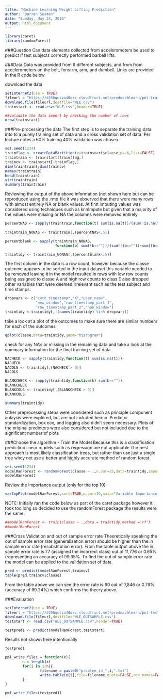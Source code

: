 ```yaml
---
title: "Machine Learning Weight Lifting Prediction"
author: "Darren Seaman"
date: "Sunday, May 24, 2015"
output: html_document
---
```

```r
library(caret)
library(randomForest)
```
###Question
Can data elements collected from accelorometers be used to predict if test
subjects correctly performed barbell lifts.

###Data
Data was provided from 6 different subjects, and from from accelerometers 
on the belt, forearm, arm, and dumbell.  Links are provided in the R code
below

download the data
```r
setInternet2(use = TRUE)
fileurl = "https://d396qusza40orc.cloudfront.net/predmachlearn/pml-training.csv"
download.file(fileurl,destfile="WLE.csv")
trainstart <- read.csv("WLE.csv",header=TRUE)

##validate the data import by checking the number of rows
nrow(trainstart)
```

###Pre-processing the data
The first step is to separate the training data into to a purely training set of data
and a cross validation set of data. Per lecture notes a 60% training 40% validation
was chosen

```r
set.seed(1234)
trainflag <- createDataPartition(y=trainstart$classe,p=.6,list=FALSE)
traintrain <- trainstart[trainflag,]
traincv <- trainstart[-trainflag,]
dim(traintrain);dim(traincv)
names(traintrain)
head(traintrain)
str(traintrain)
summary(traintrain)
```

Reviewing the output of the above information (not shown here 
but can be reproduced using the .rmd file it was observed that
there were many rows with almost entirely NA or blank
values.
At first imputing values was considered using techniques such as
knnImpute but given that a majority of the values were missing
or NA the columns were removed entirely.
```r
percentNAS <- sapply(traintrain,function(t) sum(is.na(t))/(sum(!is.na(t))+sum(is.na(t))))
      
traintrain_NONAS <- traintrain[,(percentNAS<.5)] 

percentblank <- sapply(traintrain_NONAS,
                       function(b) sum((b==""))/(sum(!(b==""))+sum((b==""))))

traintidy <- traintrain_NONAS[,(percentblank<.5)]
```
The first column in the data is a row count, however because the classe outcome
appears to be sorted in the input dataset this variable needed to be removed
leaving it in the model resulted in rows with low row counts being assigned
to classe A and high row counts to class E
also dropped other variables that were deemed irrelevant such as the test subject
and time stamps.
```r
dropvars <- c("cvtd_timestamp","X","user_name",
              "new_window","raw_timestamp_part_1",
              "raw_timestamp_part_2","num_window")
traintidy <-traintidy[,!(names(traintidy) %in% dropvars)]
```
take a look at a plot of the outcomes to make sure there
are similar numbers for each of the outcomes
```r
qplot(classe,data=traintidy,geom="histogram")
```

check for any NA's or missing in the remaining data
and take a look at the summary information for the final
training set of data
```r
NACHECK <- sapply(traintidy,function(t) sum(is.na(t)))
NACHECK
NACOLS <- traintidy[,(NACHECK > 0)]
NACOLS

BLANKCHECK <- sapply(traintidy,function(b) sum(b==""))
BLANKCHECK
BLANKCOLS <- traintidy[,(BLANKCHECK > 0)]
BLANKCOLS
```
```r
summary(traintidy)
```

Other preprocessing steps were considered such as principle component anlaysis
were explored, but are not included herein.  Predictor standardization, box cox,
and logging also didn't seem necessary.  Plots of the original predictors
were also considered but not included due to the significant number of plots

###Choose the algorithm - Train the Model
Because this is a classification prediction linear models such as regression
are not applicable
The best approach is most likely classification trees, but rather than use just
a single tree whcy not use a better and highly accurate method of random forest
```r
set.seed(1234)
modelRanForest <- randomForest(classe ~ .,n.var=25,data=traintidy,importance=TRUE)
modelRanForest
```
Review the Importance output (only for the top 10)
```r
varImpPlot(modelRanForest,sort=TRUE,n.var=10,main="Variable Importance Plot")
```

NOTE: Initially ran the code below as part of the caret package
however it took too long so decided to use the randomForest package
the results were the same.
```r
##modelRanForest <- train(classe ~ .,data = traintidy,method ='rf')
##modelRanForest
```
###Cross Validation and out of sample error rate
Theoretically speaking the out of sample error rate (generalization error)
should be higher than the in sample error rate (resubstitution error).  From
the table output above the in sample error rate is 77 (assigned the incorrect
class) out of 11,776 or 0.65% (representing an accuracy of 99.35%.  To find 
the out of sample error rate the model can be applied to the validation 
set of data.

```r
pred <- predict(modelRanForest,traincv)
table(pred,traincv$classe)
```
From the table above we can see the error rate is 60 out of 7,846 or
0.76% (accuracy of 99.24%) which confirms the theory above.

###Evaluation
```r
setInternet2(use = TRUE)
fileurl = "https://d396qusza40orc.cloudfront.net/predmachlearn/pml-testing.csv"
download.file(fileurl,destfile="WLE_OUTSAMPLE.csv")
teststart <- read.csv("WLE_OUTSAMPLE.csv",header=TRUE)

testpred1 <- predict(modelRanForest,teststart)
```
Results not shown here intentionally
```r
testpred1

pml_write_files = function(x){
        n = length(x)
        for(i in 1:n){
                filename = paste0("problem_id_",i,".txt")
                write.table(x[i],file=filename,quote=FALSE,row.names=FALSE,col.names=FALSE)
        }
}

pml_write_files(testpred1)
```